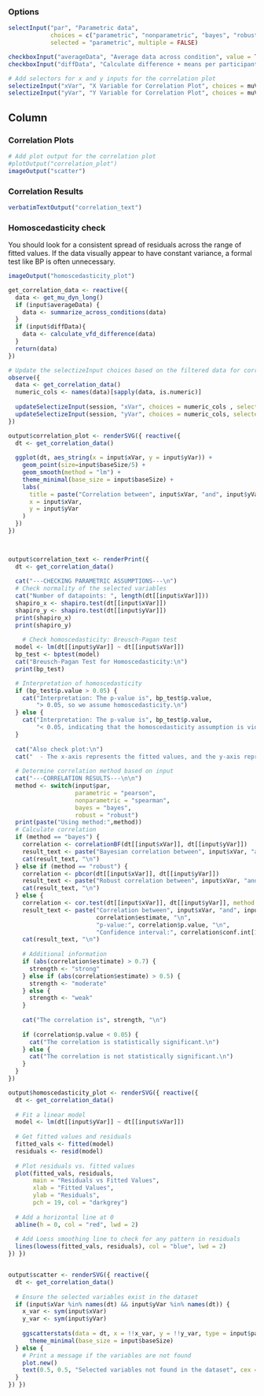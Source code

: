 ### Options

```r
selectInput("par", "Parametric data", 
            choices = c("parametric", "nonparametric", "bayes", "robust"), 
            selected = "parametric", multiple = FALSE)

checkboxInput("averageData", "Average data across condition", value = TRUE)
checkboxInput("diffData", "Calculate difference + means per participant", value = TRUE)

# Add selectors for x and y inputs for the correlation plot
selectizeInput("xVar", "X Variable for Correlation Plot", choices = muVars, selected = muVars[1], multiple = FALSE)
selectizeInput("yVar", "Y Variable for Correlation Plot", choices = muVars, selected = muVars[2], multiple = FALSE)
```

Column
--------------------------------------------

### Correlation Plots  {data-height=500}

```r
# Add plot output for the correlation plot
#plotOutput("correlation_plot")
imageOutput("scatter")
```


### Correlation Results  {data-height=500}
```r
verbatimTextOutput("correlation_text")
```

### Homoscedasticity check
You should look for a consistent spread of residuals across the range of fitted values. If the data visually appear to have constant variance, a formal test like BP is often unnecessary.


```r
imageOutput("homoscedasticity_plot")
```

```r
get_correlation_data <- reactive({
  data <- get_mu_dyn_long()
  if (input$averageData) {
    data <- summarize_across_conditions(data)
  }
  if (input$diffData){
    data <- calculate_vfd_difference(data)
  }
  return(data)
})

# Update the selectizeInput choices based on the filtered data for correlation plot
observe({
  data <- get_correlation_data()
  numeric_cols <- names(data)[sapply(data, is.numeric)]
  
  updateSelectizeInput(session, "xVar", choices = numeric_cols , selected = ifelse(input$diffData, "diff_VEQ.total", "VEQ.total"))
  updateSelectizeInput(session, "yVar", choices = numeric_cols, selected = ifelse(input$diffData, "diff_stepWidths.sd", "stepWidths.sd"))
})

output$correlation_plot <- renderSVG({ reactive({
  dt <- get_correlation_data()
  
  ggplot(dt, aes_string(x = input$xVar, y = input$yVar)) +
    geom_point(size=input$baseSize/5) +
    geom_smooth(method = "lm") +
    theme_minimal(base_size = input$baseSize) +
    labs(
      title = paste("Correlation between", input$xVar, "and", input$yVar),
      x = input$xVar,
      y = input$yVar
    )
  })
})


  
output$correlation_text <- renderPrint({
  dt <- get_correlation_data()
  
  cat("---CHECKING PARAMETRIC ASSUMPTIONS---\n")
  # Check normality of the selected variables
  cat("Number of datapoints: ", length(dt[[input$xVar]]))
  shapiro_x <- shapiro.test(dt[[input$xVar]])
  shapiro_y <- shapiro.test(dt[[input$yVar]])
  print(shapiro_x)
  print(shapiro_y)
  
    # Check homoscedasticity: Breusch-Pagan test
  model <- lm(dt[[input$yVar]] ~ dt[[input$xVar]])
  bp_test <- bptest(model)
  cat("Breusch-Pagan Test for Homoscedasticity:\n")
  print(bp_test)

  # Interpretation of homoscedasticity
  if (bp_test$p.value > 0.05) {
    cat("Interpretation: The p-value is", bp_test$p.value, 
        "> 0.05, so we assume homoscedasticity.\n")
  } else {
    cat("Interpretation: The p-value is", bp_test$p.value, 
        "< 0.05, indicating that the homoscedasticity assumption is violated.\n")
  }
  
  cat("Also check plot:\n")
  cat("  - The x-axis represents the fitted values, and the y-axis represents the residuals.\n  - Ideally, the residuals should be randomly scattered around the horizontal line at 0, without any clear pattern, indicating homoscedasticity.\n")
  
  # Determine correlation method based on input
  cat("---CORRELATION RESULTS---\n\n")
  method <- switch(input$par,
                   parametric = "pearson",
                   nonparametric = "spearman",
                   bayes = "bayes",
                   robust = "robust")
  print(paste("Using method:",method))
  # Calculate correlation
  if (method == "bayes") {
    correlation <- correlationBF(dt[[input$xVar]], dt[[input$yVar]])
    result_text <- paste("Bayesian correlation between", input$xVar, "and", input$yVar, ":", correlation)
    cat(result_text, "\n")
  } else if (method == "robust") {
    correlation <- pbcor(dt[[input$xVar]], dt[[input$yVar]])
    result_text <- paste("Robust correlation between", input$xVar, "and", input$yVar, ":", correlation)
    cat(result_text, "\n")
  } else {
    correlation <- cor.test(dt[[input$xVar]], dt[[input$yVar]], method = method)
    result_text <- paste("Correlation between", input$xVar, "and", input$yVar, ":",
                         correlation$estimate, "\n",
                         "p-value:", correlation$p.value, "\n",
                         "Confidence interval:", correlation$conf.int[1], "-", correlation$conf.int[2])
    cat(result_text, "\n")
    
    # Additional information
    if (abs(correlation$estimate) > 0.7) {
      strength <- "strong"
    } else if (abs(correlation$estimate) > 0.5) {
      strength <- "moderate"
    } else {
      strength <- "weak"
    }
    
    cat("The correlation is", strength, "\n")
    
    if (correlation$p.value < 0.05) {
      cat("The correlation is statistically significant.\n")
    } else {
      cat("The correlation is not statistically significant.\n")
    }
  }
})

output$homoscedasticity_plot <- renderSVG({ reactive({
  dt <- get_correlation_data()
  
  # Fit a linear model
  model <- lm(dt[[input$yVar]] ~ dt[[input$xVar]])
  
  # Get fitted values and residuals
  fitted_vals <- fitted(model)
  residuals <- resid(model)
  
  # Plot residuals vs. fitted values
  plot(fitted_vals, residuals,
       main = "Residuals vs Fitted Values",
       xlab = "Fitted Values",
       ylab = "Residuals",
       pch = 19, col = "darkgrey")
  
  # Add a horizontal line at 0
  abline(h = 0, col = "red", lwd = 2)
  
  # Add Loess smoothing line to check for any pattern in residuals
  lines(lowess(fitted_vals, residuals), col = "blue", lwd = 2)
}) })


output$scatter <- renderSVG({ reactive({
  dt <- get_correlation_data()
  
  # Ensure the selected variables exist in the dataset
  if (input$xVar %in% names(dt) && input$yVar %in% names(dt)) {
    x_var <- sym(input$xVar)
    y_var <- sym(input$yVar)
    
    ggscatterstats(data = dt, x = !!x_var, y = !!y_var, type = input$par) + 
      theme_minimal(base_size = input$baseSize)
  } else {
    # Print a message if the variables are not found
    plot.new()
    text(0.5, 0.5, "Selected variables not found in the dataset", cex = 1.5, col = "red")
  }
}) })
```